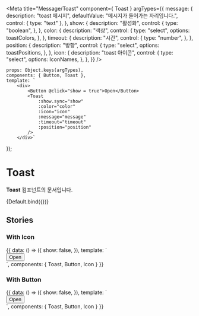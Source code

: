 
<Meta
    title="Message/Toast"
    component={ Toast }
    argTypes={{
        message: {
            description: "toast 메시지",
            defaultValue: "메시지가 들어가는 자리입니다.",
            control: {
                type: "text"
            },
        },
        show: {
            description: "활성화",
            control: {
                type: "boolean",
            },
        },
        color: {
            description: "색상",
            control: {
                type: "select",
                options: toastColors,
            },
        },
        timeout: {
            description: "시간",
            control: {
                type: "number",
            },
        },
        position: {
            description: "방향",
            control: {
                type: "select",
                options: toastPositions,
            },
        },
        icon: {
            description: "toast 아이콘",
            control: {
                type: "select",
                options: IconNames,
            },
        },
    }}
/>

    props: Object.keys(argTypes),
    components: { Button, Toast },
    template: `
        <div>
            <Button @click="show = true">Open</Button>
            <Toast
                :show.sync="show"
                :color="color"
                :icon="icon"
                :message="message"
                :timeout="timeout"
                :position="position"
            />
        </div>`
});

# Toast

**Toast** 컴포넌트의 문서입니다.

<Story name="Default" height="100px">
    {Default.bind({})}
</Story>

<ArgsTable story="Default" />

## Stories
### With Icon
<Canvas>
    <Story name="WithIcon" height="100px">
        {{
            data: () => ({
                show: false,
            }),
            template: `
                <div>
                    <Button @click="show = true">Open</Button>
                    <Toast
                      :show.sync="show"
                      position="top"
                      color="success"
                      icon="IconSecurityLargeFill"
                      message="결제 정보 암호화 중"
                    />
                </div>
            `,
            components: {
                Toast, Button, Icon
            }
        }}
    </Story>
</Canvas>

### With Button
<Canvas>
	<Story name="WitButton" height="100px">
		{{
			data: () => ({
				show: false,
			}),
			template: `
                <div>
                    <Button @click="show = true">Open</Button>
                    <Toast
                      :show.sync="show"
                      position="top"
                      type="basic"
                      icon="IconSecurityLargeFill"
                      message="북마크에 저장했어요."
                    >
						<template #button>
							<Button>보기</Button>
						</template>
					</Toast>
                </div>
            `,
			components: {
				Toast, Button, Icon
			}
		}}
	</Story>
</Canvas>

